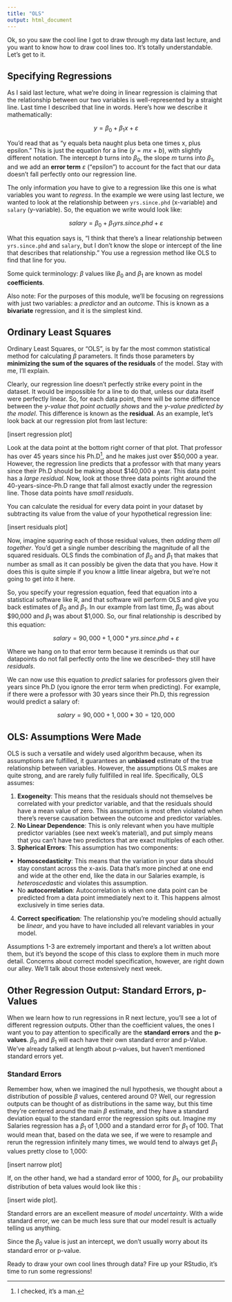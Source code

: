 ```yaml
---
title: "OLS"
output: html_document
---
```


Ok, so you saw the cool line I got to draw through my data last lecture, and you want to know how to draw cool lines too. It's totally understandable. Let's get to it. 


## Specifying Regressions
As I said last lecture, what we're doing in linear regression is claiming that the relationship between our two variables is well-represented by a straight line. Last time I described that line in words. Here's how we describe it mathematically: 

$$y = \beta_0 + \beta_1x + \varepsilon$$

You'd read that as "y equals beta naught plus beta one times x, plus epsilon." This is just the equation for a line ($y=mx+b$), with slightly different notation. The intercept $b$ turns into $\beta_0$, the slope $m$ turns into $\beta_1$, and we add an **error term** $\varepsilon$ ("epsilon") to account for the fact that our data doesn't fall perfectly onto our regression line. 

The only information *you* have to give to a regression like this one is what variables you want to *regress*.  In the example we were using last lecture, we wanted to look at the relationship between `yrs.since.phd` (x-variable) and `salary` (y-variable). So, the equation we write would look like:

$$salary = \beta_0 + \beta_1yrs.since.phd + \varepsilon$$

What this equation says is, "I think that there's a linear relationship between `yrs.since.phd` and `salary`, but I don't know  the slope or intercept of the line that describes that relationship." You use a regression method like OLS to find that line for you. 

Some quick terminology: $\beta$ values like $\beta_0$ and $\beta_1$ are known as model **coefficients**.

Also note: For the purposes of this module, we'll be focusing on regressions with just two variables: a *predictor* and an *outcome*. This is known as a **bivariate** regression, and it is the simplest kind. 

## Ordinary Least Squares

Ordinary Least Squares, or "OLS", is by far the most common statistical method for calculating $\beta$ parameters. It finds those parameters by **minimizing the sum of the squares of the residuals** of the model. Stay with me, I'll explain. 

Clearly, our regression line doesn't perfectly strike every point in the dataset. It would be impossible for a line to do that, unless our data itself were perfectly linear. So, for each data point, there will be some difference between the *y-value that point actually shows* and the *y-value predicted by the model*. This difference is known as the **residual**. As an example, let's look back at our regression plot from last lecture:

[insert regression plot]

Look at the data point at the bottom right corner of that plot. That professor has over 45 years since his Ph.D[^1], and he makes just over \$50,000 a year. However, the regression line predicts that a professor with that many years since their Ph.D should be making about \$140,000 a year. This data point has a *large residual*. Now, look at those three data points right around the 40-years-since-Ph.D range that fall almost exactly under the regression line. Those data points have *small residuals*. 

[^1]: I checked, it's a man. 

You can calculate the residual for every data point in your dataset by subtracting its value from the value of your hypothetical regression line:

[insert residuals plot]

Now, imagine *squaring* each of those residual values, then *adding them all together*. You'd get a single number describing the magnitude of all the squared residuals. OLS finds the combination of $\beta_0$ and $\beta_1$ that makes that number as small as it can possibly be given the data that you have. How it does this is quite simple if you know a little linear algebra, but we're not going to get into it here. 

So, you specify your regression equation, feed that equation into a statistical software like R, and that software will perform OLS and give you back estimates of $\beta_0$ and $\beta_1$. In our example from last time, $\beta_0$ was about \$90,000 and $\beta_1$ was about \$1,000. So, our final relationship is described by this equation:

$$salary = 90,000 + 1,000*yrs.since.phd + \varepsilon$$

Where we hang on to that error term because it reminds us that our datapoints do not fall perfectly onto the line we described-- they still have *residuals*.

We can now use this equation to *predict* salaries for professors given their years since Ph.D (you ignore the error term when predicting). For example, if there were a professor with 30 years since their Ph.D, this regression would predict a salary of:

$$salary = 90,000 + 1,000*30 = 120,000$$

## OLS: Assumptions Were Made

OLS is such a versatile and widely used algorithm because, when its assumptions are fulfilled, it guarantees an **unbiased** estimate of the true relationship between variables. However, the assumptions OLS makes are quite strong, and are rarely fully fullfilled in real life. Specifically, OLS assumes:

1. **Exogeneity**: This means that the residuals should not themselves be correlated with your predictor variable, and that the residuals should have a mean value of zero. This assumption is most often violated when there's reverse causation between the outcome and predictor variables.
2. **No Linear Dependence**: This is only relevant when you have multiple predictor variables (see next week's material), and put simply means that you can't have two predictors that are exact multiples of each other.
3. **Spherical Errors**: This assumption has two components:
  + **Homoscedasticity**: This means that the variation in your data should stay constant across the x-axis. Data that's more pinched at one end and wide at the other end, like the data in our Salaries example, is *heteroscedastic* and violates this assumption.
  + No **autocorrelation**: Autocorrelation is when one data point can be predicted from a data point immediately next to it. This happens almost exclusively in time series data. 
4. **Correct specification**: The relationship you're modeling should actually be *linear*, and you have to have included all relevant variables in your model. 

Assumptions 1-3 are extremely important and there's a lot written about them, but it's beyond the scope of this class to explore them in much more detail. Concerns about correct model specification, however, are right down our alley. We'll talk about those extensively next week. 


## Other Regression Output: Standard Errors, p-Values

When we learn how to run regressions in R next lecture, you'll see a lot of different regression outputs. Other than the coefficient values, the ones I want you to pay attention to specifically are the **standard errors** and the **p-values**. $\beta_0$ and $\beta_1$ will each have their own standard error and p-Value. We've already talked at length about p-values, but haven't mentioned standard errors yet.

### Standard Errors
Remember how, when we imagined the null hypothesis, we thought about a distribution of possible $\beta$ values, centered around 0? Well, our regression outputs can be thought of as distributions in the same way, but this time they're centered around the main $\beta$ estimate, and they have a standard deviation equal to the standard error the regression spits out. Imagine my Salaries regression has a $\beta_1$ of 1,000 and a standard error for $\beta_1$ of 100. That would mean that, based on the data we see, if we were to resample and rerun the regression infinitely many times, we would tend to always get $\beta_1$ values pretty close to 1,000:

[insert narrow plot]

If, on the other hand, we had a standard error of 1000, for $\beta_1$, our probability distribution of beta values would look like this :

[insert wide plot]. 

Standard errors are an excellent measure of *model uncertainty*. With a wide standard error, we can be much less sure that our model result is actually telling us anything. 

Since the $\beta_0$ value is just an intercept, we don't usually worry about its standard error or p-value.


Ready to draw your own cool lines through data? Fire up your RStudio, it's time to run some regressions!


